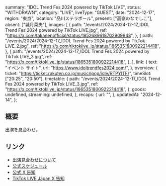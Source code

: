   summary: "IDOL Trend Fes 2024 powered by TikTok LIVE",
  status: "WITHDRAWN",
  category: "LIVE",
  liveType: "GUEST",
  date: "2024-12-17",
  region: "東京",
  location: "品川ステラボール",
  present: ["高嶺のなでしこ"],
  absent: ["城月菜央"],
  images: [
    {
      path: "/events/2024/2024-12-17_IDOL Trend Fes 2024 powered by TikTok LIVE.jpg",
      ref: "https://x.com/takanenofficial/status/1852689618702909948",
    },
    {
      path: "/events/2024/2024-12-17_IDOL Trend Fes 2024 powered by TikTok LIVE_2.jpg",
      ref: "https://x.com/tiktoklive_jp/status/1865351800922214418",
    },
    {
      path: "/events/2024/2024-12-17_IDOL Trend Fes 2024 powered by TikTok LIVE_3.jpg",
      ref: "https://x.com/tiktoklive_jp/status/1865351800922214418",
    },
  ],
  link: {
    text: "イベント サイト",
    url: "https://www.idoltrendfes2024.com/",
  },
  overview: {
    ticket: "https://ticket.rakuten.co.jp/music/jpop/idle/RTPYITF/",
    timeSlot: ["20:25", "20:50"],
    timetable: {
      path: "/events/2024/2024-12-17_IDOL Trend Fes 2024 powered by TikTok LIVE_3.jpg",
      ref: "https://x.com/tiktoklive_jp/status/1865351800922214418",
    },
    goods: undefined,
    streaming: undefined,
  },
  recaps: {
    url: "",
  },
  updatedAt: "2024-12-14",
};

## 概要

出演を見合わせ。

## リンク

- [出演見合わせについて](https://takanenonadeshiko.jp/?p=3112)
- [公式スケジュール](https://takanenonadeshiko.jp/?p=2785)
- [公式 X 告知](https://x.com/takanenofficial/status/1852689618702909948)
- [TikTok LIVE Japan X 告知](https://x.com/tiktoklive_jp/status/1852274384905621972)
